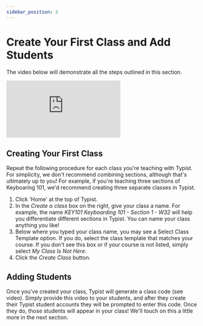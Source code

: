 ```yaml
---
sidebar_position: 3
---
```


# Create Your First Class and Add Students

The video below will demonstrate all the steps outlined in this section.

<div style={{ position: "relative", paddingBottom: "56.25%", height: 0 }}>
  <iframe
    src="https://www.loom.com/embed/057ed18b77524e98bee46cb8ef7dfa7b?hide_owner=true&hide_title=true"
    frameBorder="0"
    webkitallowfullscreen="true"
    mozallowfullscreen="true"
    allowFullScreen
    style={{
      position: "absolute",
      top: 0,
      left: 0,
      width: "100%",
      height: "100%",
    }}
  ></iframe>
</div>

## Creating Your First Class

Repeat the following procedure for each class you're teaching with Typist. For simplicity, we don't recommend combining sections, although that's ultimately up to you! For example, if you're teaching three sections of Keyboaring 101, we'd recommend creating three separate classes in Typist.

1. Click 'Home' at the top of Typist.
2. In the _Create a class_ box on the right, give your class a name. For example, the name _KEY101 Keyboarding 101 - Section 1 - W32_ will help you differentiate different sections in Typist. You can name your class anything you like!
3. Below where you typed your class name, you may see a Select Class Template option. If you do, select the class template that matches your course. If you don't see this box or if your course is not listed, simply select _My Class Is Not Here_.
4. Click the _Create Class_ button.

## Adding Students

Once you've created your class, Typist will generate a class code (see video). Simply provide this video to your students, and after they create their Typist student accounts they will be prompted to enter this code. Once they do, those students will appear in your class! We'll touch on this a little more in the next section.
